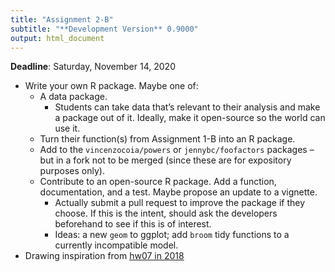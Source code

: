 ```yaml
---
title: "Assignment 2-B"
subtitle: "**Development Version** 0.9000" 
output: html_document
---
```


__Deadline__: Saturday, November 14, 2020

- Write your own R package. Maybe one of:
    - A data package.
        - Students can take data that's relevant to their analysis and make a package out of it. Ideally, make it open-source so the world can use it.
    - Turn their function(s) from Assignment 1-B into an R package.
    - Add to the `vincenzocoia/powers` or `jennybc/foofactors` packages -- but in a fork not to be merged (since these are for expository purposes only).
    - Contribute to an open-source R package. Add a function, documentation, and a test. Maybe propose an update to a vignette. 
        - Actually submit a pull request to improve the package if they choose. If this is the intent, should ask the developers beforehand to see if this is of interest.
        - Ideas: a new `geom` to ggplot; add `broom` tidy functions to a currently incompatible model. 
- Drawing inspiration from [hw07 in 2018](https://github.com/UBC-STAT/stat545.stat.ubc.ca/blob/master/content/evaluation/hw07/hw07.md)